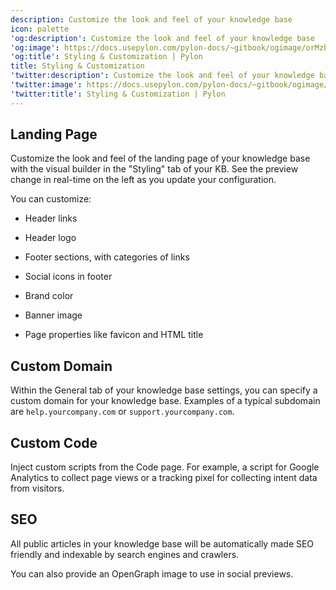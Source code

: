 ---
description: Customize the look and feel of your knowledge base
icon: palette
'og:description': Customize the look and feel of your knowledge base
'og:image': https://docs.usepylon.com/pylon-docs/~gitbook/ogimage/orMzbfEQOZ5j8hzCSALq
'og:title': Styling & Customization | Pylon
title: Styling & Customization
'twitter:description': Customize the look and feel of your knowledge base
'twitter:image': https://docs.usepylon.com/pylon-docs/~gitbook/ogimage/orMzbfEQOZ5j8hzCSALq
'twitter:title': Styling & Customization | Pylon
---
## Landing Page

Customize the look and feel of the landing page of your knowledge base with the visual builder in the "Styling" tab of your KB. See the preview change in real-time on the left as you update your configuration.

You can customize:

* Header links

* Header logo

* Footer sections, with categories of links

* Social icons in footer

* Brand color

* Banner image

* Page properties like favicon and HTML title

## Custom Domain

Within the General tab of your knowledge base settings, you can specify a custom domain for your knowledge base. Examples of a typical subdomain are `help.yourcompany.com` or `support.yourcompany.com`.

## Custom Code

Inject custom scripts from the Code page. For example, a script for Google Analytics to collect page views or a tracking pixel for collecting intent data from visitors.

## SEO

All public articles in your knowledge base will be automatically made SEO friendly and indexable by search engines and crawlers.

You can also provide an OpenGraph image to use in social previews.
